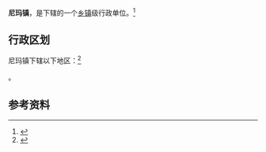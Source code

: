 {{中国乡级行政区|62/30/25/100/000}}

'''尼玛镇'''，是{{PRC admin/fullname|62/30/25/100/000|3}}下辖的一个[[乡镇|乡镇]]级行政单位。<ref>{{PRC admin/ref sgc|{{PRC admin/parent|62/30/25/100/000}}}}</ref>

== 行政区划 ==

尼玛镇下辖以下地区：<ref>{{PRC admin/ref sgc|62/30/25/100/000}}</ref>

{{PRC admin/children|62/30/25/100/000}}。

== 参考资料 ==

{{reflist}}

{{行政区划小作品}}
{{PRC admin/navcat|62/30/25/100/000}}